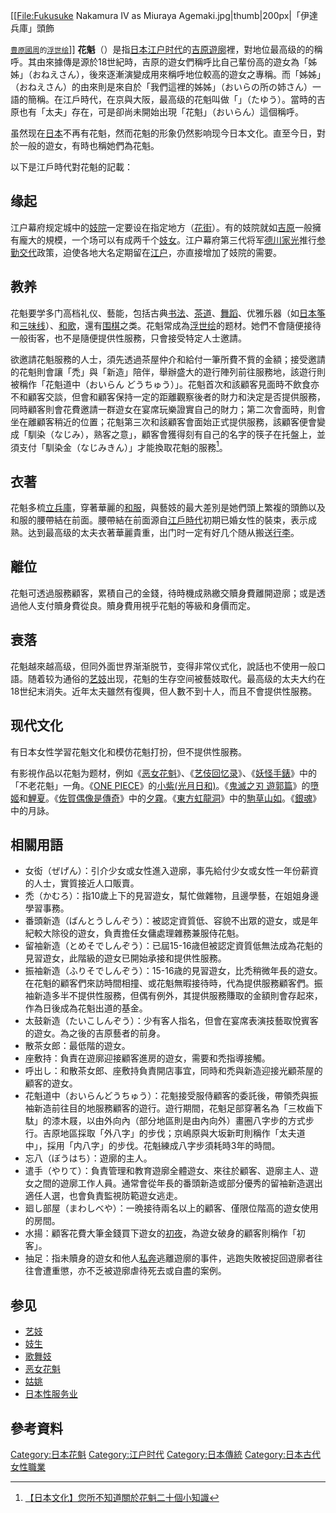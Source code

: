 {{Otheruses|subject=古代日本的一种职业|other='''花魁'''的其他含义|花魁 (消歧义)}}
[[File:Fukusuke Nakamura IV as Miuraya Agemaki.jpg|thumb|200px|「伊達兵庫」頭飾

<small>[[豊原國周|豊原國周]]的[[浮世绘|浮世绘]]</small>]]
'''花魁'''（{{lang-ja|おいらん}}）是指[[日本|日本]][[江户时代|江户时代]]的[[吉原遊廓|吉原遊廓]]裡，對地位最高级的{{link-ja|遊女|遊女}}的稱呼。其由來據傳是源於18世紀時，吉原的遊女們稱呼比自己輩份高的遊女為「姊姊」（おねえさん），後來逐漸演變成用來稱呼地位較高的遊女之專稱。而「姊姊」（おねえさん）的由來則是來自於「我們這裡的姊姊」（おいらの所の姉さん）一語的簡稱。在江戶時代，在京與大阪，最高级的花魁叫做「{{link-ja|太夫 (遊女)|太夫 (遊女)|太夫}}」（たゆう）。當時的吉原也有「太夫」存在，可是卻尚未開始出現「花魁」（おいらん）這個稱呼。

虽然现在[[日本|日本]]不再有花魁，然而花魁的形象仍然影响现今日本文化。直至今日，對於一般的遊女，有時也稱她們為花魁。

以下是江戶時代對花魁的記載：

== 缘起 ==
江户幕府规定城中的[[妓院|妓院]]一定要设在指定地方（[[花街|花街]]）。有的妓院就如[[吉原|吉原]]一般擁有龐大的規模，一个场可以有成两千个[[妓|妓女]]。江户幕府第三代将军[[德川家光|德川家光]]推行[[参勤交代|参勤交代]]政策，迫使各地大名定期留在[[江户|江户]]，亦直接增加了妓院的需要。

== 教养 ==
花魁要学多门高档礼仪、藝能，包括古典[[日本書道|书法]]、[[茶道|茶道]]、[[日本舞|舞蹈]]、优雅乐器（如[[日本筝|日本筝]]和[[三味线|三味线]]）、[[和歌|和歌]]，還有[[围棋|围棋]]之类。花魁常成為[[浮世绘|浮世绘]]的题材。她們不會隨便接待一般街客，也不是隨便提供性服務，只會接受特定人士邀請。

欲邀請花魁服務的人士，須先透過茶屋仲介和給付一筆所費不貲的金額；接受邀請的花魁則會讓「禿」與「新造」陪伴，舉辦盛大的遊行陣列前往服務地，該遊行則被稱作「花魁道中（おいらん どうちゅう）」。花魁首次和該顧客見面時不飲食亦不和顧客交談，但會和顧客保持一定的距離觀察後者的財力和決定是否提供服務，同時顧客則會花費邀請一群遊女在宴席玩樂證實自己的財力；第二次會面時，則會坐在離顧客稍近的位置；花魁第三次和該顧客會面始正式提供服務，該顧客便會變成「馴染（なじみ），熟客之意」，顧客會獲得刻有自己的名字的筷子在托盤上，並須支付「馴染金（なじみきん）」才能換取花魁的服務<ref>[https://www.tsunagujapan.com/zh-hant/20-facts-you-did-not-know-about-oiran/ 【日本文化】您所不知道關於花魁二十個小知識]</ref>。

==衣著==
花魁多梳[[立兵庫|立兵庫]]，穿著華麗的[[和服|和服]]，與藝妓的最大差別是她們頭上繁複的頭飾以及和服的腰帶結在前面。腰帶結在前面源自[[江戶時代|江戶時代]]初期已婚女性的裝束，表示成熟。达到最高级的太夫衣著華麗貴重，出门时一定有好几个随从搬送[[行李|行李]]。

== 離位 ==
花魁可透過服務顧客，累積自己的金錢，待時機成熟繳交贖身費離開遊廓；或是透過他人支付贖身費從良。贖身費用視乎花魁的等級和身價而定。

== 衰落 ==
花魁越來越高级，但同外面世界渐渐脱节，变得非常仪式化，說話也不使用一般口語。随着较为通俗的[[艺妓|艺妓]]出现，花魁的生存空间被藝妓取代。最高级的太夫大约在18世纪末消失。近年太夫雖然有復興，但人數不到十人，而且不會提供性服務。

== 现代文化 ==
有日本女性学習花魁文化和模仿花魁打扮，但不提供性服務。

有影視作品以花魁为题材，例如《[[恶女花魁|恶女花魁]]》、《[[艺伎回忆录|艺伎回忆录]]》、《[[妖怪手錶|妖怪手錶]]》中的「不老花魁」一角。《[[ONE_PIECE|ONE PIECE]]》的[[和之國#小紫|小紫(光月日和)]]。《[[鬼滅之刃_遊郭篇|鬼滅之刃 遊郭篇]]》的[[鬼滅之刃_遊郭篇#堕姬|墮姬]]和[[鬼滅之刃_遊郭篇#鲤夏|鯉夏]]。《[[佐賀偶像是傳奇|佐賀偶像是傳奇]]》中的[[佐賀偶像是傳奇#夕雾|夕霧]]。《[[東方虹龍洞|東方虹龍洞]]》中的[[駒草山如|駒草山如]]。《[[銀魂|銀魂]]》中的月詠。

== 相關用語 ==
*女衒（ぜげん）：引介少女或女性進入遊廓，事先給付少女或女性一年份薪資的人士，實質接近人口販賣。 
*禿（かむろ）：指10歲上下的見習遊女，幫忙做雜物，且邊學藝，在姐姐身邊學習事務。
*番頭新造（ばんとうしんぞう）：被認定資質低、容貌不出眾的遊女，或是年紀較大除役的遊女，負責擔任女傭處理雜務兼服侍花魁。
*留袖新造（とめそでしんぞう）：已屆15-16歳但被認定資質低無法成為花魁的見習遊女，此階級的遊女已開始承接和提供性服務。
*振袖新造（ふりそでしんぞう）：15-16歳的見習遊女，比禿稍微年長的遊女。在花魁的顧客們來訪時間相撞、或花魁無暇接待時，代為提供服務顧客們。振袖新造多半不提供性服務，但偶有例外，其提供服務賺取的金額則會存起來，作為日後成為花魁出道的基金。
*太鼓新造（たいこしんぞう）：少有客人指名，但會在宴席表演技藝取悅賓客的遊女。為之後的吉原藝者的前身。
*散茶女郎：最低階的遊女。
*座敷持：負責在遊廓迎接顧客進房的遊女，需要和禿指導接觸。
*呼出し：和散茶女郎、座敷持負責開店事宜，同時和禿與新造迎接光顧茶屋的顧客的遊女。
*花魁道中（おいらんどうちゅう）：花魁接受服侍顧客的委託後，帶領禿與振袖新造前往目的地服務顧客的遊行。遊行期間，花魁足部穿著名為「三枚齒下駄」的漆木屐，以由外向內（部分地區則是由內向外）畫圈八字步的方式步行。吉原地區採取「外八字」的步伐；京嶋原與大坂新町則稱作「太夫道中」，採用「内八字」的步伐。花魁練成八字步須耗時3年的時間。
*忘八（ぼうはち）：遊廓的主人。
*遣手（やりて）：負責管理和教育遊廓全體遊女、來往於顧客、遊廓主人、遊女之間的遊廓工作人員。通常會從年長的番頭新造或部分優秀的留袖新造選出適任人選，也會負責監視防範遊女逃走。
*廻し部屋（まわしべや）：一晩接待兩名以上的顧客、僅限位階高的遊女使用的房間。
*水揚：顧客花費大筆金錢買下遊女的[[初夜|初夜]]，為遊女破身的顧客則稱作「初客」。
*抽足：指未贖身的遊女和他人[[私奔|私奔]]逃離遊廓的事件，逃跑失敗被捉回遊廓者往往會遭重懲，亦不乏被遊廓虐待死去或自盡的案例。

== 参见 ==
*[[艺妓|艺妓]]
*[[妓生|妓生]]
*[[歌舞妓|歌舞妓]]
*[[恶女花魁|恶女花魁]]
*[[姑姚|姑姚]]
*[[日本性服务业|日本性服务业]]

== 參考資料 ==
{{reflist}}

[[Category:日本花魁|Category:日本花魁]]
[[Category:江户时代|Category:江户时代]]
[[Category:日本傳統|Category:日本傳統]]
[[Category:日本古代女性職業|Category:日本古代女性職業]]